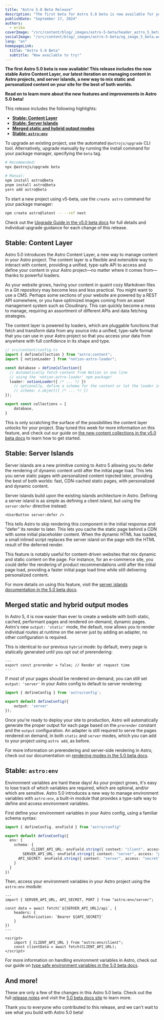 ```yaml
---
title: "Astro 5.0 Beta Release"
description: "The first beta for Astro 5.0 beta is now available for you to try!"
publishDate: "September 17, 2024"
authors:
  - erika
coverImage: "/src/content/blog/_images/astro-5-beta/header_astro_5_beta.webp"
socialImage: "/src/content/blog/_images/astro-5-beta/og_image_5_beta.webp"
lang: "en"
homepageLink:
  title: "Astro 5.0 Beta"
  subtitle: "Now available to try!"
---
```


**The first Astro 5.0 beta is now available! This release includes the now stable Astro Content Layer, our latest iteration on managing content in Astro projects, and server islands, a new way to mix static and personalized content on your site for the best of both worlds.**

**Read on to learn more about the new features and improvements in Astro 5.0 beta!**

This release includes the following highlights:

- [**Stable: Content Layer**](#stable-content-layer)
- [**Stable: Server Islands**](#stable-server-islands)
- [**Merged static and hybrid output modes**](#merged-static-and-hybrid-output-modes)
- [**Stable: `astro:env`**](#stable-astroenv)

To upgrade an existing project, use the automated `@astrojs/upgrade` CLI tool. Alternatively, upgrade manually by running the install command for your package manager, specifying the `beta` tag.

```sh
# Recommended:
npx @astrojs/upgrade beta

# Manual:
npm install astro@beta
pnpm install astro@beta
yarn add astro@beta
```

To start a new project using v5-beta, use the `create astro` command for your package manager:

```sh
npm create astro@latest -- --ref next
```

Check out the [Upgrade Guide in the v5.0 beta docs](https://5-0-0-beta.docs.astro.build/en/guides/upgrade-to/v5/) for full details and individual upgrade guidance for each change of this release.

## Stable: Content Layer

Astro 5.0 introduces the Astro Content Layer, a new way to manage content in your Astro project. The content layer is a flexible and extensible way to interact with content, providing a unified, type-safe API to access and define your content in your Astro project—no matter where it comes from—thanks to powerful loaders.

As your website grows, having your content in quaint cozy Markdown files in a Git repository may become less and less practical. You might want to use a CMS. Perhaps some sections of your website are powered by a REST API somewhere, or you have optimized images coming from an asset management system such as Cloudinary. This can quickly become a mess to manage, requiring an assortment of different APIs and data fetching strategies.

The content layer is powered by loaders, which are pluggable functions that fetch and transform data from any source into a unified, type-safe format that you can use in your Astro project so that you access your data from anywhere with full confidence in its shape and type.

```ts ins={3, 8}
// src/content/config.ts
import { defineCollection } from "astro:content";
import { notionLoader } from "notion-astro-loader";

const database = defineCollection({
  // Automatically fetch content from Notion in one line
  // using the 'notion-astro-loader' npm package!
  loader: notionLoader({ /* ... */ })
	// optionally, define a schema for the content or let the loader infer it
	// schema: z.object({ /* ... */ })
});

export const collections = {
	database,
}
```

This is only scratching the surface of the possibilities the content layer unlocks for your project. Stay tuned this week for more information on this feature, and check out our guide on [the new content collections in the v5.0 beta docs](https://5-0-0-beta.docs.astro.build/en/guides/content-collections/) to learn how to get started.

## Stable: Server Islands

Server islands are a new primitive coming to Astro 5 allowing you to defer the rendering of dynamic content until after the initial page load. This lets you serve static pages with personalized content injected later, providing the best of both worlds: fast, CDN-cached static pages, with personalized and dynamic content.

Server islands build upon the existing islands architecture in Astro. Defining a server island is as simple as defining a client island, but using the `server:defer` directive instead:

```astro
<UserButton server:defer />
```

This tells Astro to skip rendering this component in the initial response and "defer" its render to later. This lets you cache the static page behind a CDN with some initial placeholder content. When the dynamic HTML has loaded, a small inlined script replaces the server island on the page with the HTML result of the deferred render.

This feature is notably useful for content-driven websites that mix dynamic and static content on the page. For instance, for an e-commerce site, you could defer the rendering of product recommendations until after the initial page load, providing a faster initial page load time while still delivering personalized content.

For more details on using this feature, visit the [server islands documentation in the 5.0 beta docs](https://5-0-0-beta.docs.astro.build/en/guides/server-islands/).

## Merged static and hybrid output modes

In Astro 5, it is now easier than ever to create a website with both static, cached, performant pages and rendered on-demand, dynamic pages. Astro's new `output: 'static'` mode, the default, now allows you to render individual routes at runtime on the server just by adding an adapter, no other configuration is required.

This is identical to our previous `hybrid` mode: by default, every page is statically generated until you opt out of prerendering:

```astro
---
export const prerender = false; // Render at request time
---
```

If most of your pages should be rendered on-demand, you can still set `output: 'server'` in your Astro config to default to server rendering:

```ts
import { defineConfig } from 'astro/config';

export default defineConfig({
	output: 'server'
});
```

Once you're ready to deploy your site to production, Astro will automatically generate the proper output for each page based on the `prerender` constant and the `output` configuration. An adapter is still required to serve the pages rendered on demand, in both `static` and `server` modes, which you can add to your project using `astro add`, as before.

For more information on prerendering and server-side rendering in Astro, check out our documentation on [rendering modes in the 5.0 beta docs](https://5-0-0-beta.docs.astro.build/en/basics/rendering/).

## Stable: `astro:env`

Environment variables are hard these days! As your project grows, it's easy to lose track of which variables are required, which are optional, and/or which are sensitive. Astro 5.0 introduces a new way to manage environment variables with `astro:env`, a built-in module that provides a type-safe way to define and access environment variables.

First define your environment variables in your Astro config, using a familiar schema syntax:

```ts
import { defineConfig, envField } from "astro/config"

export default defineConfig({
  env: {
    schema: {
			CLIENT_API_URL: envField.string({ context: "client", access: "public" }),
    	SERVER_API_URL: envField.string({ context: "server", access: "public" }),
      API_SECRET: envField.string({ context: "server", access: "secret" }),
    }
  }
})
```

Then, access your environment variables in your Astro project using the `astro:env` module:

```astro
---
import { SERVER_API_URL, API_SECRET, PORT } from "astro:env/server";

const data = await fetch(`${SERVER_API_URL}/api`, {
	headers: {
		Authorization: `Bearer ${API_SECRET}`
	}
})
---

<script>
	import { CLIENT_API_URL } from "astro:env/client";
	const clientData = await fetch(CLIENT_API_URL);
</script>
```

For more information on handling environment variables in Astro, check out our guide on [type safe environment variables in the 5.0 beta docs](https://5-0-0-beta.docs.astro.build/en/guides/environment-variables/#type-safe-environment-variables).

## And more!

These are only a few of the changes in this Astro 5.0 beta. Check out the full [release notes](https://github.com/withastro/astro/blob/refs/heads/main/packages/astro/CHANGELOG.md#500-beta1) and visit the [5.0 beta docs site](https://5-0-0-beta.docs.astro.build/en/guides/upgrade-to/v5/) to learn more.

Thank you to everyone who contributed to this release, and we can't wait to see what you build with Astro 5.0 beta!
